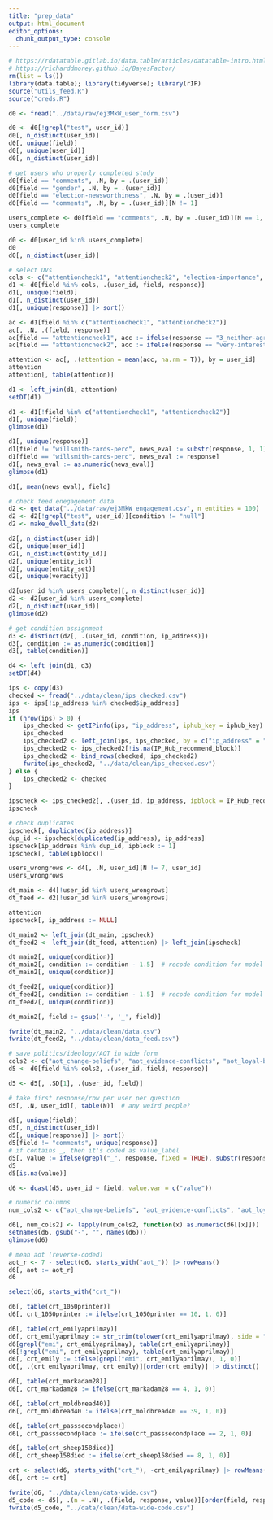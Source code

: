 ```yaml
---
title: "prep_data"
output: html_document
editor_options: 
  chunk_output_type: console
---
```


```r
# https://rdatatable.gitlab.io/data.table/articles/datatable-intro.html
# https://richarddmorey.github.io/BayesFactor/
rm(list = ls())
library(data.table); library(tidyverse); library(rIP)
source("utils_feed.R")
source("creds.R")
```

```r
d0 <- fread("../data/raw/ej3MkW_user_form.csv")
```

```r
d0 <- d0[!grepl("test", user_id)]
d0[, n_distinct(user_id)]
d0[, unique(field)]
d0[, unique(user_id)]
d0[, n_distinct(user_id)]
```

```r
# get users who properly completed study
d0[field == "comments", .N, by = .(user_id)]
d0[field == "gender", .N, by = .(user_id)]
d0[field == "election-newsworthiness", .N, by = .(user_id)]
d0[field == "comments", .N, by = .(user_id)][N != 1]

users_complete <- d0[field == "comments", .N, by = .(user_id)][N == 1, user_id]
users_complete

d0 <- d0[user_id %in% users_complete]
d0
d0[, n_distinct(user_id)]
```


```r
# select DVs
cols <- c("attentioncheck1", "attentioncheck2", "election-importance", "election-newsworthiness", "johnny-importance", "johnny-newsworthiness", "willsmith-importance", "willsmith-newsworthiness", "willsmith-cards-perc")
d1 <- d0[field %in% cols, .(user_id, field, response)]
d1[, unique(field)]
d1[, n_distinct(user_id)]
d1[, unique(response)] |> sort()
```

```r
ac <- d1[field %in% c("attentioncheck1", "attentioncheck2")]
ac[, .N, .(field, response)]
ac[field == "attentioncheck1", acc := ifelse(response == "3_neither-agree-nor-disagree", 1, 0)]
ac[field == "attentioncheck2", acc := ifelse(response == "very-interested;extremely-interested", 1, 0)]

attention <- ac[, .(attention = mean(acc, na.rm = T)), by = user_id]
attention
attention[, table(attention)]

d1 <- left_join(d1, attention)
setDT(d1)
```


```r
d1 <- d1[!field %in% c("attentioncheck1", "attentioncheck2")]
d1[, unique(field)]
glimpse(d1)

d1[, unique(response)]
d1[field != "willsmith-cards-perc", news_eval := substr(response, 1, 1)]
d1[field == "willsmith-cards-perc", news_eval := response]
d1[, news_eval := as.numeric(news_eval)]
glimpse(d1)

d1[, mean(news_eval), field]
```

```r
# check feed enegagement data
d2 <- get_data("../data/raw/ej3MkW_engagement.csv", n_entities = 100)
d2 <- d2[!grepl("test", user_id)][condition != "null"]
d2 <- make_dwell_data(d2)

d2[, n_distinct(user_id)]
d2[, unique(user_id)]
d2[, n_distinct(entity_id)]
d2[, unique(entity_id)]
d2[, unique(entity_set)]
d2[, unique(veracity)]

d2[user_id %in% users_complete][, n_distinct(user_id)]
d2 <- d2[user_id %in% users_complete]
d2[, n_distinct(user_id)]
glimpse(d2)

# get condition assignment
d3 <- distinct(d2[, .(user_id, condition, ip_address)])
d3[, condition := as.numeric(condition)]
d3[, table(condition)]

d4 <- left_join(d1, d3)
setDT(d4)
```


```r
ips <- copy(d3)
checked <- fread("../data/clean/ips_checked.csv")
ips <- ips[!ip_address %in% checked$ip_address]
ips
if (nrow(ips) > 0) {
    ips_checked <- getIPinfo(ips, "ip_address", iphub_key = iphub_key)
    ips_checked
    ips_checked2 <- left_join(ips, ips_checked, by = c("ip_address" = "IPAddress"))
    ips_checked2 <- ips_checked2[!is.na(IP_Hub_recommend_block)]
    ips_checked2 <- bind_rows(checked, ips_checked2)
    fwrite(ips_checked2, "../data/clean/ips_checked.csv")
} else {
    ips_checked2 <- checked
}
```


```r
ipscheck <- ips_checked2[, .(user_id, ip_address, ipblock = IP_Hub_recommend_block)]
ipscheck

# check duplicates
ipscheck[, duplicated(ip_address)]
dup_id <- ipscheck[duplicated(ip_address), ip_address]
ipscheck[ip_address %in% dup_id, ipblock := 1]
ipscheck[, table(ipblock)]
```


```r
users_wrongrows <- d4[, .N, user_id][N != 7, user_id]
users_wrongrows

dt_main <- d4[!user_id %in% users_wrongrows]
dt_feed <- d2[!user_id %in% users_wrongrows]
```



```r
attention
ipscheck[, ip_address := NULL]

dt_main2 <- left_join(dt_main, ipscheck)
dt_feed2 <- left_join(dt_feed, attention) |> left_join(ipscheck)

dt_main2[, unique(condition)]
dt_main2[, condition := condition - 1.5]  # recode condition for model fitting
dt_main2[, unique(condition)]

dt_feed2[, unique(condition)]
dt_feed2[, condition := condition - 1.5]  # recode condition for model fitting
dt_feed2[, unique(condition)]
```


```r
dt_main2[, field := gsub('-', '_', field)]
```


```r
fwrite(dt_main2, "../data/clean/data.csv")
fwrite(dt_feed2, "../data/clean/data_feed.csv")
```


```r
# save politics/ideology/AOT in wide form
cols2 <- c("aot_change-beliefs", "aot_evidence-conflicts", "aot_loyal-beliefs", "aot_maintain-beliefs", "aot_regardless-topic", "aot_true-important", "economicissuespref", "politicalposition", "politicalpref", "socialissuespref", "social-media_accuracy-importance", "social-media_followers", "social-media_following", "social-media_share-politics", "social-media_use-freq", "crt_10-50-printer", "crt_emily-april-may", "crt_mark-adam-28", "crt_mold-bread-40", "crt_pass-second-place", "crt_sheep-15-8-died", "ses_education-level", "ses_education-years", "ses_income", "ses_ladder","age", "covidvaccine", "ethnicity", "gender", "comments", "random", "study-duration")
d5 <- d0[field %in% cols2, .(user_id, field, response)]

d5 <- d5[, .SD[1], .(user_id, field)] 

# take first response/row per user per question
d5[, .N, user_id][, table(N)]  # any weird people? 

d5[, unique(field)]
d5[, n_distinct(user_id)]
d5[, unique(response)] |> sort()
d5[field != "comments", unique(response)]
# if contains _, then it's coded as value_label
d5[, value := ifelse(grepl("_", response, fixed = TRUE), substr(response, 1, 1), response)]
d5
d5[is.na(value)]

d6 <- dcast(d5, user_id ~ field, value.var = c("value"))

# numeric columns
num_cols2 <- c("aot_change-beliefs", "aot_evidence-conflicts", "aot_loyal-beliefs", "aot_maintain-beliefs", "aot_regardless-topic", "aot_true-important", "economicissuespref", "politicalposition", "politicalpref", "socialissuespref", "social-media_accuracy-importance", "social-media_followers", "social-media_following", "social-media_share-politics", "social-media_use-freq", "crt_10-50-printer", "crt_mark-adam-28", "crt_mold-bread-40", "crt_pass-second-place", "crt_sheep-15-8-died", "ses_education-level", "ses_education-years", "ses_income", "ses_ladder","age", "covidvaccine", "study-duration")

d6[, num_cols2] <- lapply(num_cols2, function(x) as.numeric(d6[[x]]))
setnames(d6, gsub("-", "", names(d6)))
glimpse(d6)

# mean aot (reverse-coded)
aot_r <- 7 - select(d6, starts_with("aot_")) |> rowMeans()
d6[, aot := aot_r]
d6
```


```r
select(d6, starts_with("crt_"))

d6[, table(crt_1050printer)]
d6[, crt_1050printer := ifelse(crt_1050printer == 10, 1, 0)]

d6[, table(crt_emilyaprilmay)]
d6[, crt_emilyaprilmay := str_trim(tolower(crt_emilyaprilmay), side = "both")]
d6[grepl("emi", crt_emilyaprilmay), table(crt_emilyaprilmay)]
d6[!grepl("emi", crt_emilyaprilmay), table(crt_emilyaprilmay)]
d6[, crt_emily := ifelse(grepl("emi", crt_emilyaprilmay), 1, 0)]
d6[, .(crt_emilyaprilmay, crt_emily)][order(crt_emily)] |> distinct()

d6[, table(crt_markadam28)]
d6[, crt_markadam28 := ifelse(crt_markadam28 == 4, 1, 0)]

d6[, table(crt_moldbread40)]
d6[, crt_moldbread40 := ifelse(crt_moldbread40 == 39, 1, 0)]

d6[, table(crt_passsecondplace)]
d6[, crt_passsecondplace := ifelse(crt_passsecondplace == 2, 1, 0)]

d6[, table(crt_sheep158died)]
d6[, crt_sheep158died := ifelse(crt_sheep158died == 8, 1, 0)]

crt <- select(d6, starts_with("crt_"), -crt_emilyaprilmay) |> rowMeans()
d6[, crt := crt]
```



```r
fwrite(d6, "../data/clean/data-wide.csv")
d5_code <- d5[, .(n = .N), .(field, response, value)][order(field, response)]
fwrite(d5_code, "../data/clean/data-wide-code.csv")
```

